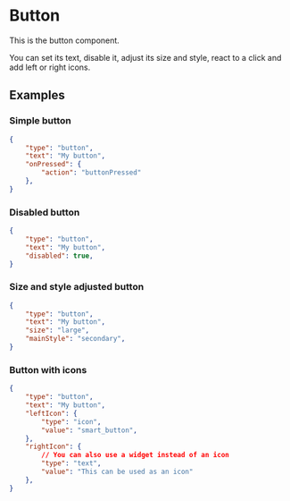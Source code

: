 
# Button

This is the button component. 

You can set its text, disable it, adjust its size and style, react to a click and add left or right icons.

## Examples

### Simple button

```json
{
    "type": "button",
    "text": "My button",
    "onPressed": {
        "action": "buttonPressed"
    },
}
```

### Disabled button

```json
{
    "type": "button",
    "text": "My button",
    "disabled": true,
}
```

### Size and style adjusted button

```json
{
    "type": "button",
    "text": "My button",
    "size": "large",
    "mainStyle": "secondary",
}
```

### Button with icons

```json
{
    "type": "button",
    "text": "My button",
    "leftIcon": {
        "type": "icon",
        "value": "smart_button",
    },
    "rightIcon": {
        // You can also use a widget instead of an icon
        "type": "text",
        "value": "This can be used as an icon"
    },
}
```

<PropertyTable schema={buttonSchema}/>